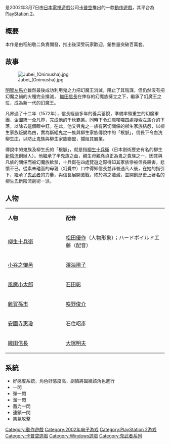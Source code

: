 {{noteTA
|G1=Games
}}
{{Infobox VG
|title= 鬼武者2
|japanese= 鬼武者2
|english= Onimusha 2: Samurai's Destiny
|image=Onimusha 2 Boxart.jpg
|caption=北美版游戏封面
|developer= [[卡普空|卡普空]]
|publisher= 卡普空
|distributor= 
|designer= 稻船敬二
|series= [[鬼武者系列|鬼武者系列]]
|released= {{vgrelease|JP|March 7, 2002|NA|August 27, 2002|PAL|October 4, 2002}}
|genre= [[動作冒險遊戲|動作冒險]]
|modes= [[單人遊戲|單人遊戲]]
|platforms= [[PlayStation_2|PlayStation 2]]
}}

{{Vgname|鬼武者2|ja=鬼武者2（おにむしゃツー）|en=Onimusha 2: Samurai's Destiny|diff=yes}}是2002年3月7日由[[日本|日本]][[電視遊戲|電視遊戲]]公司[[卡普空|卡普空]]推出的一款[[動作遊戲|動作遊戲]]，其平台為[[PlayStation_2|PlayStation 2]]。

==概要==
本作是由稻船敬二負責開發，推出後深受玩家歡迎，銷售量突破百萬套。

==故事==
[[File:Jubei_(Onimusha).jpg|frame]]

[[明智秀滿|明智左馬介]]雖然最後成功利用鬼之力把幻魔王消滅，阻止了其陰謀，但仍然沒有把幻魔之禍的火種完全撲滅，
[[織田信長|織田信長]]在倖存的幻魔族擁立之下，繼承了幻魔王之位，成為新一代的幻魔王。

凡界過了十二年（1572年），信長經過多年的養兵蓄銳，準備率領重生的幻魔軍團，企圖統一全凡界，完成他的千秋霸業。同時下令幻魔嘍囉四處搜索左馬介的下落，以除去這個眼中釘。在此，他又與鬼之一族有密切關係的柳生家族結怨，以柳生家族叛變為由，實為斷絕鬼之一族與柳生家族傳說中的「根脈」，信長下令血洗柳生庄，以防止鬼族與柳生家族聯盟，攔阻其霸業。

傳說中的鬼族及柳生氏的「根脈」，就是指[[柳生宗嚴|柳生十兵衛]]（日本劍術歷史有名的柳生[[新陰流|新陰流]]創辦人）。他繼承了半鬼族之血，親生母親堯貞正為鬼之貴族之一，因其與凡族的關係而被幻魔族軟禁，十兵衛在四處覽遊之際得知其家族慘被信長殺害，悲憤不已。從素未碰面的母親（幻覺中）口中得知信長並非普通凡人後，在她的指引下，繼承了[[鬼武者|鬼武者]]的力量，與信長展開激戰，終於將之殲滅，並開創歷史上著名的柳生氏新陰流劍術一派。

==人物==
{|class="wikitable" style="width:65%"
|- style="background:cornflowerblue; color:white" align=center
|style="width:12%"|'''人物'''||style="width:21%"|'''配音'''
|-
|[[柳生宗嚴|柳生十兵衛]]||[[松田優作|松田優作]]（人物形象）；ハードボイルド工藤（配音）
|-
|[[織田市|小谷之御邑]]||[[澤海陽子|澤海陽子]]
|-
|[[風魔小太郎|風魔小太郎]]||[[石田彰|石田彰]]
|-
|[[雜賀孫市|雜賀孫市]]||[[咲野俊介|咲野俊介]]
|-
|[[安國寺惠瓊|安國寺惠瓊]]||石住昭彥
|-
|[[織田信長|織田信長]]||[[大塚明夫|大塚明夫]]
|}

==系統==
*好感度系統，角色好感度高，劇情將圍繞該角色進行
*一閃
*彈一閃
*溜一閃
*蓄力一閃
*連鎖一閃
*集氣攻擊

{{鬼武者}}

{{DEFAULTSORT:Onimusha 2}}
[[Category:動作遊戲|Category:動作遊戲]]
[[Category:2002年电子游戏|Category:2002年电子游戏]]
[[Category:PlayStation_2游戏|Category:PlayStation 2游戏]]
[[Category:卡普空遊戲|Category:卡普空遊戲]]
[[Category:Windows遊戲|Category:Windows遊戲]]
[[Category:鬼武者系列|Category:鬼武者系列]]